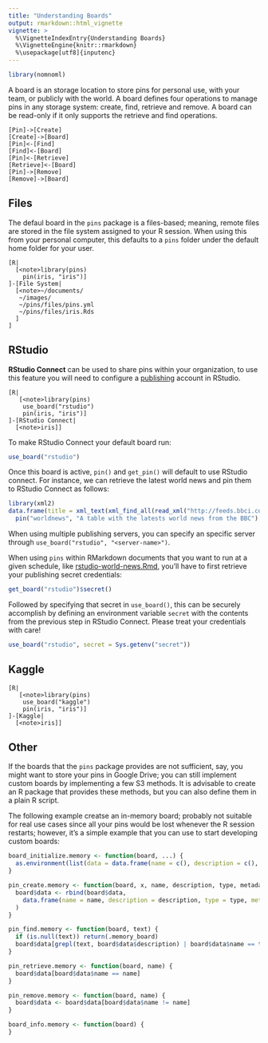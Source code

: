 ```yaml
---
title: "Understanding Boards"
output: rmarkdown::html_vignette
vignette: >
  %\VignetteIndexEntry{Understanding Boards}
  %\VignetteEngine{knitr::rmarkdown}
  %\usepackage[utf8]{inputenc}
---
```


```r
library(nomnoml)
```

A board is an storage location to store pins for personal use, with your team, or publicly with the world. A board defines four operations to manage pins in any storage system: create, find, retrieve and remove. A board can be read-only if it only supports the retrieve and find operations.

```nomnoml
[Pin]->[Create]
[Create]->[Board]
[Pin]<-[Find]
[Find]<-[Board]
[Pin]<-[Retrieve]
[Retrieve]<-[Board]
[Pin]->[Remove]
[Remove]->[Board]
```

## Files

The defaul board in the `pins` package is a files-based; meaning, remote files are stored in the file system assigned to your R session. When using this from your personal computer, this defaults to a `pins` folder under the default home folder for your user.

```nomnoml
[R|
  [<note>library(pins)
    pin(iris, "iris")]
]-[File System|
  [<note>~/documents/
   ~/images/
   ~/pins/files/pins.yml
   ~/pins/files/iris.Rds
  ]
]
```

## RStudio

**RStudio Connect** can be used to share pins within your organization, to
use this feature you will need to configure a [publishing](https://docs.rstudio.com/connect/user/publishing.html)
account in RStudio.

```nomnoml
[R|
   [<note>library(pins)
    use_board("rstudio")
    pin(iris, "iris")]
]-[RStudio Connect|
  [<note>iris]]
```

To make RStudio Connect your default board run:

```r
use_board("rstudio")
```

Once this board is active, `pin()` and `get_pin()` will default to use RStudio connect. For instance, we can retrieve the latest world news and pin them to RStudio Connect as follows:

```r
library(xml2)
data.frame(title = xml_text(xml_find_all(read_xml("http://feeds.bbci.co.uk/news/rss.xml"), "///item/title/node()"))) %>%
  pin("worldnews", "A table with the latests world news from the BBC")
```

When using multiple publishing servers, you can specify an specific server through `use_board("rstudio", "<server-name>")`.

When using `pins` within RMarkdown documents that you want to run at a given schedule, like [rstudio-world-news.Rmd](https://github.com/rstudio/pins/blob/master/examples/rstudio-world-news.Rmd), you'll have to first retrieve your publishing secret credentials:

```r
get_board("rstudio")$secret()
```

Followed by specifying that secret in `use_board()`, this can be securely accomplish by defining an environment variable `secret` with the contents from the previous step in RStudio Connect. Please treat your credentials with care!

```r
use_board("rstudio", secret = Sys.getenv("secret"))
```

## Kaggle

```nomnoml
[R|
   [<note>library(pins)
    use_board("kaggle")
    pin(iris, "iris")]
]-[Kaggle|
  [<note>iris]]
```

## Other

If the boards that the `pins` package provides are not sufficient, say, you might want to store your pins in Google Drive; you can still implement custom boards by implementing a few S3 methods. It is advisable to create an R package that provides these methods, but you can also define them in a plain R script.

The following example creatse an in-memory board; probably not suitable for real use cases since all your pins would be lost whenever the R session restarts; however, it's a simple example that you can use to start developing custom boards:

```r
board_initialize.memory <- function(board, ...) {
  as.environment(list(data = data.frame(name = c(), description = c(), type = c(), metadata = c())))
}

pin_create.memory <- function(board, x, name, description, type, metadata) {
  board$data <- rbind(board$data,
    data.frame(name = name, description = description, type = type, metadata = metadata)
  )
}

pin_find.memory <- function(board, text) {
  if (is.null(text)) return(.memory_board)
  board$data[grepl(text, board$data$description) | board$data$name == text,]
}

pin_retrieve.memory <- function(board, name) {
  board$data[board$data$name == name]
}

pin_remove.memory <- function(board, name) {
  board$data <- board$data[board$data$name != name]
}

board_info.memory <- function(board) {
}
```
